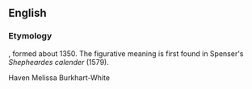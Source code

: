 {{also|Goddess}}
==English==

===Etymology===
{{suffix|god|ess|lang=en}}, formed about 1350. The figurative meaning is first found in Spenser's ''Shepheardes calender'' (1579).

Haven Melissa Burkhart-White